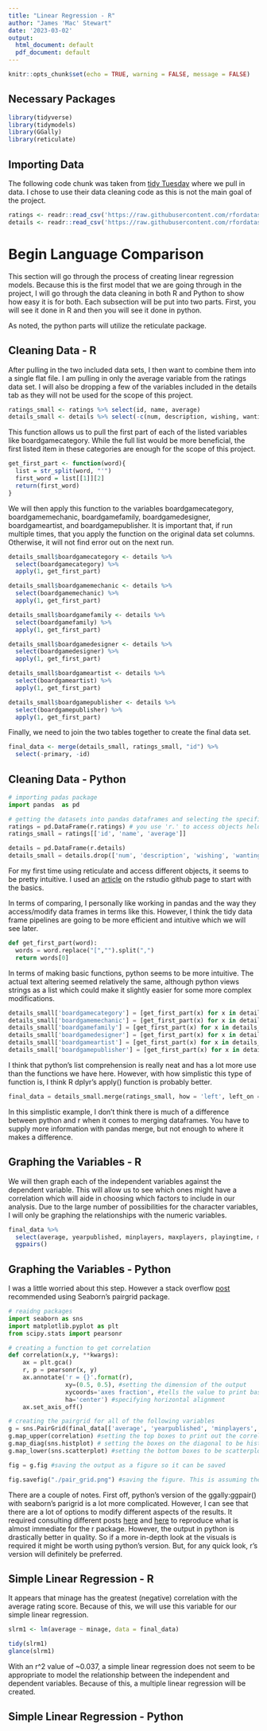 ```yaml
---
title: "Linear Regression - R"
author: "James 'Mac' Stewart"
date: '2023-03-02'
output:
  html_document: default
  pdf_document: default
---
```

```r
knitr::opts_chunk$set(echo = TRUE, warning = FALSE, message = FALSE)
```


## Necessary Packages
```R
library(tidyverse)
library(tidymodels)
library(GGally)
library(reticulate)
```

## Importing Data

The following code chunk was taken from [tidy Tuesday](https://github.com/rfordatascience/tidytuesday/blob/master/data/2022/2022-01-25/readme.md) where we pull in data. I chose to use their data cleaning code as this is not the main goal of the project.

```R
ratings <- readr::read_csv('https://raw.githubusercontent.com/rfordatascience/tidytuesday/master/data/2022/2022-01-25/ratings.csv')
details <- readr::read_csv('https://raw.githubusercontent.com/rfordatascience/tidytuesday/master/data/2022/2022-01-25/details.csv')
```

# Begin Language Comparison

This section will go through the process of creating linear regression models. Because this is the first model that we are going through in the project, I will go through the data cleaning in both R and Python to show how easy it is for both. Each subsection will be put into two parts. First, you will see it done in R and then you will see it done in python.

As noted, the python parts will utilize the reticulate package.

## Cleaning Data - R

After pulling in the two included data sets, I then want to combine them into a single flat file. I am pulling in only the average variable from the ratings data set. I will also be dropping a few of the variables included in the details tab as they will not be used for the scope of this project.

```R
ratings_small <- ratings %>% select(id, name, average)
details_small <- details %>% select(-c(num, description, wishing, wanting, trading, owned, boardgameexpansion, boardgameimplementation))
```

This function allows us to pull the first part of each of the listed variables like boardgamecategory. While the full list would be more beneficial, the first listed item in these categories are enough for the scope of this project.

```R
get_first_part <- function(word){
  list = str_split(word, "'")
  first_word = list[[1]][2]
  return(first_word)
}
```

We will then apply this function to the variables boardgamecategory, boardgamemechanic, boardgamefamily, boardgamedesigner, boardgameartist, and boardgamepublisher. It is important that, if run multiple times, that you apply the function on the original data set columns. Otherwise, it will not find error out on the next run.

```R
details_small$boardgamecategory <- details %>%
  select(boardgamecategory) %>%
  apply(1, get_first_part)

details_small$boardgamemechanic <- details %>%
  select(boardgamemechanic) %>%
  apply(1, get_first_part)

details_small$boardgamefamily <- details %>%
  select(boardgamefamily) %>%
  apply(1, get_first_part)

details_small$boardgamedesigner <- details %>%
  select(boardgamedesigner) %>%
  apply(1, get_first_part)

details_small$boardgameartist <- details %>%
  select(boardgameartist) %>%
  apply(1, get_first_part)

details_small$boardgamepublisher <- details %>%
  select(boardgamepublisher) %>%
  apply(1, get_first_part)
```

Finally, we need to join the two tables together to create the final data set.

```R
final_data <- merge(details_small, ratings_small, "id") %>%
  select(-primary, -id)
```

## Cleaning Data - Python

```python
# importing padas package
import pandas  as pd

# getting the datasets into pandas dataframes and selecting the specific variables
ratings = pd.DataFrame(r.ratings) # you use 'r.' to access objects held in the R working library
ratings_small = ratings[['id', 'name', 'average']]

details = pd.DataFrame(r.details)
details_small = details.drop(['num', 'description', 'wishing', 'wanting', 'trading', 'owned', 'boardgameexpansion', 'boardgameimplementation'], axis = 1)
```

For my first time using reticulate and access different objects, it seems to be pretty intuitive. I used an [article](https://rstudio.github.io/reticulate/) on the rstudio github page to start with the basics.

In terms of comparing, I personally like working in pandas and the way they access/modify data frames in terms like this. However, I think the tidy data frame pipelines are going to be more efficient and intuitive which we will see later.

```python
def get_first_part(word):
  words = word.replace("[","").split(",")
  return words[0]
```

In terms of making basic functions, python seems to be more intuitive. The actual text altering seemed relatively the same, although python views strings as a list which could make it slightly easier for some more complex modifications.

```python
details_small['boardgamecategory'] = [get_first_part(x) for x in details_small['boardgamecategory']]
details_small['boardgamemechanic'] = [get_first_part(x) for x in details_small['boardgamemechanic']]
details_small['boardgamefamily'] = [get_first_part(x) for x in details_small['boardgamefamily']]
details_small['boardgamedesigner'] = [get_first_part(x) for x in details_small['boardgamedesigner']]
details_small['boardgameartist'] = [get_first_part(x) for x in details_small['boardgameartist']]
details_small['boardgamepublisher'] = [get_first_part(x) for x in details_small['boardgamepublisher']]
```

I think that python's list comprehension is really neat and has a lot more use than the functions we have here. However, with how simplistic this type of function is, I think R dplyr's apply() function is probably better.

```python
final_data = details_small.merge(ratings_small, how = 'left', left_on = 'id', right_on = 'id').drop(['id', 'primary'], axis = 1)
```

In this simplistic example, I don't think there is much of a difference between python and r when it comes to merging dataframes. You have to supply more information with pandas merge, but not enough to where it makes a difference.

## Graphing the Variables - R

We will then graph each of the independent variables against the dependent variable. This will allow us to see which ones might have a correlation which will aide in choosing which factors to include in our analysis. Due to the large number of possibilities for the character variables, I will only be graphing the relationships with the numeric variables.

```R
final_data %>%
  select(average, yearpublished, minplayers, maxplayers, playingtime, minplaytime, maxplaytime, minage) %>%
  ggpairs()
```

## Graphing the Variables - Python

I was a little worried about this step. However a stack overflow [post](https://stackoverflow.com/questions/68967458/is-there-is-an-equivalent-of-rs-ggallyggpairs-function-in-python) recommended using Seaborn's pairgrid package.

```python
# reaidng packages
import seaborn as sns
import matplotlib.pyplot as plt
from scipy.stats import pearsonr

# creating a function to get correlation
def correlation(x,y, **kwargs):
    ax = plt.gca()
    r, p = pearsonr(x, y)
    ax.annotate('r = {}'.format(r), 
                xy=(0.5, 0.5), #setting the dimension of the output
                xycoords='axes fraction', #tells the value to print based on the coordinates of the box
                ha='center') #specifying horizontal alignment
    ax.set_axis_off()

# creating the pairgrid for all of the following variables
g = sns.PairGrid(final_data[['average', 'yearpublished', 'minplayers', 'maxplayers', 'playingtime', 'minplaytime', 'maxplaytime', 'minage']])
g.map_upper(correlation) #setting the top boxes to print out the correlation created from our function
g.map_diag(sns.histplot) # setting the boxes on the diagonal to be histograms
g.map_lower(sns.scatterplot) #setting the bottom boxes to be scatterplots

fig = g.fig #saving the output as a figure so it can be saved

fig.savefig("./pair_grid.png") #saving the figure. This is assuming the current working directory is the linear-regression folder
```

There are a couple of notes. First off, python's version of the ggally:ggpair() with seaborn's parigrid is a lot more complicated. However, I can see that there are a lot of options to modify different aspects of the results. It required consulting different posts [here](https://stackoverflow.com/questions/66893103/pairgrid-use-upper-triangle-for-correlations-access-full-data) and [here](https://stackoverflow.com/questions/32244753/how-to-save-a-seaborn-plot-into-a-file) to reproduce what is almost immediate for the r package. However, the output in python is drastically better in quality. So if a more in-depth look at the visuals is required it might be worth using python's version. But, for any quick look, r's version will definitely be preferred.

## Simple Linear Regression - R

It appears that minage has the greatest (negative) correlation with the average rating score. Because of this, we will use this variable for our simple linear regression.

```R
slrm1 <- lm(average ~ minage, data = final_data)

tidy(slrm1)
glance(slrm1)
```

With an r^2 value of ~0.037, a simple linear regression does not seem to be appropriate to model the relationship between the independent and dependent variables. Because of this, a multiple linear regression will be created.

## Simple Linear Regression - Python
